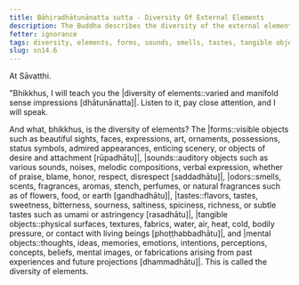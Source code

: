 ```yaml
---
title: Bāhiradhātunānatta sutta - Diversity Of External Elements
description: The Buddha describes the diversity of the external elements - 1) the forms, 2) sounds, 3) smells, 4) tastes, 5) tangible objects, and 6) mental objects.
fetter: ignorance
tags: diversity, elements, forms, sounds, smells, tastes, tangible objects, mental objects, form element, sound element, odor element, taste element, touch element, sn, sn12-21, sn14
slug: sn14.6
---
```


At Sāvatthi.

"Bhikkhus, I will teach you the |diversity of elements::varied and manifold sense impressions [dhātunānatta]|. Listen to it, pay close attention, and I will speak.

And what, bhikkhus, is the diversity of elements? The |forms::visible objects such as beautiful sights, faces, expressions, art, ornaments, possessions, status symbols, admired appearances, enticing scenery, or objects of desire and attachment [rūpadhātu]|, |sounds::auditory objects such as various sounds, noises, melodic compositions, verbal expression, whether of praise, blame, honor, respect, disrespect [saddadhātu]|, |odors::smells, scents, fragrances, aromas, stench, perfumes, or natural fragrances such as of flowers, food, or earth [gandhadhātu]|, |tastes::flavors, tastes, sweetness, bitterness, sourness, saltiness, spiciness, richness, or subtle tastes such as umami or astringency [rasadhātu]|, |tangible objects::physical surfaces, textures, fabrics, water, air, heat, cold, bodily pressure, or contact with living beings [phoṭṭhabbadhātu]|, and |mental objects::thoughts, ideas, memories, emotions, intentions, perceptions, concepts, beliefs, mental images, or fabrications arising from past experiences and future projections [dhammadhātu]|. This is called the diversity of elements.